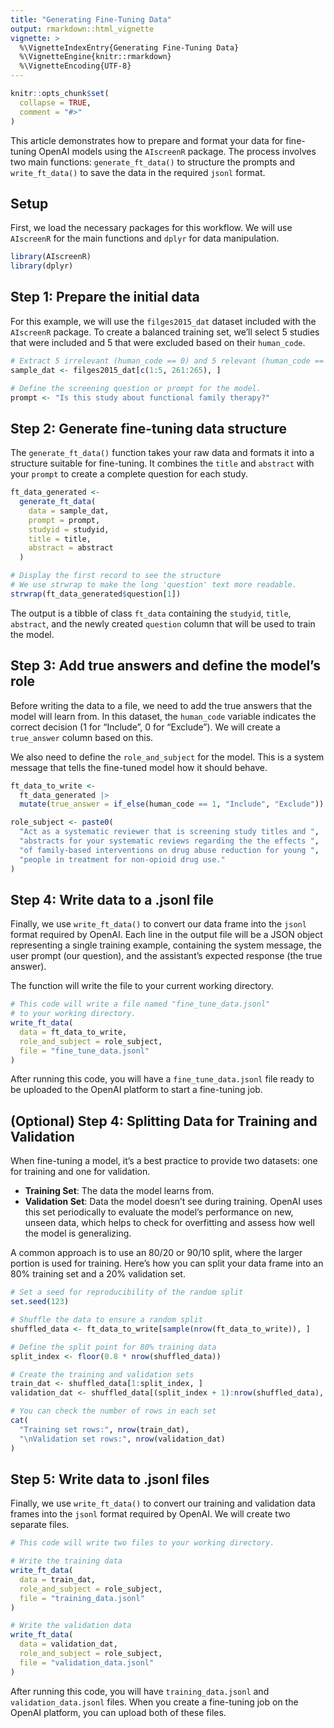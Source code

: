 ```yaml
---
title: "Generating Fine-Tuning Data"
output: rmarkdown::html_vignette
vignette: >
  %\VignetteIndexEntry{Generating Fine-Tuning Data}
  %\VignetteEngine{knitr::rmarkdown}
  %\VignetteEncoding{UTF-8}
---
```


```r
knitr::opts_chunk$set(
  collapse = TRUE,
  comment = "#>"
)
```

This article demonstrates how to prepare and format your data for fine-tuning OpenAI models using the `AIscreenR` package. The process involves two main functions: `generate_ft_data()` to structure the prompts and `write_ft_data()` to save the data in the required `jsonl` format.

## Setup

First, we load the necessary packages for this workflow. We will use `AIscreenR` for the main functions and `dplyr` for data manipulation.

```r
library(AIscreenR)
library(dplyr)
```

## Step 1: Prepare the initial data

For this example, we will use the `filges2015_dat` dataset included with the `AIscreenR` package. To create a balanced training set, we'll select 5 studies that were included and 5 that were excluded based on their `human_code`.

```r
# Extract 5 irrelevant (human_code == 0) and 5 relevant (human_code == 1) records.
sample_dat <- filges2015_dat[c(1:5, 261:265), ]

# Define the screening question or prompt for the model.
prompt <- "Is this study about functional family therapy?"
```

## Step 2: Generate fine-tuning data structure

The `generate_ft_data()` function takes your raw data and formats it into a structure suitable for fine-tuning. It combines the `title` and `abstract` with your `prompt` to create a complete question for each study.

```r
ft_data_generated <-
  generate_ft_data(
    data = sample_dat,
    prompt = prompt,
    studyid = studyid,
    title = title,
    abstract = abstract
  )

# Display the first record to see the structure
# We use strwrap to make the long 'question' text more readable.
strwrap(ft_data_generated$question[1])
```

The output is a tibble of class `ft_data` containing the `studyid`, `title`, `abstract`, and the newly created `question` column that will be used to train the model.

## Step 3: Add true answers and define the model's role

Before writing the data to a file, we need to add the true answers that the model will learn from. In this dataset, the `human_code` variable indicates the correct decision (1 for "Include", 0 for "Exclude"). We will create a `true_answer` column based on this.

We also need to define the `role_and_subject` for the model. This is a system message that tells the fine-tuned model how it should behave.

```r
ft_data_to_write <-
  ft_data_generated |>
  mutate(true_answer = if_else(human_code == 1, "Include", "Exclude"))

role_subject <- paste0(
  "Act as a systematic reviewer that is screening study titles and ",
  "abstracts for your systematic reviews regarding the the effects ",
  "of family-based interventions on drug abuse reduction for young ",
  "people in treatment for non-opioid drug use."
)
```

## Step 4: Write data to a .jsonl file

Finally, we use `write_ft_data()` to convert our data frame into the `jsonl` format required by OpenAI. Each line in the output file will be a JSON object representing a single training example, containing the system message, the user prompt (our question), and the assistant's expected response (the true answer).

The function will write the file to your current working directory.

```r
# This code will write a file named "fine_tune_data.jsonl"
# to your working directory.
write_ft_data(
  data = ft_data_to_write,
  role_and_subject = role_subject,
  file = "fine_tune_data.jsonl"
)
```

After running this code, you will have a `fine_tune_data.jsonl` file ready to be uploaded to the OpenAI platform to start a fine-tuning job.

## (Optional) Step 4: Splitting Data for Training and Validation

When fine-tuning a model, it's a best practice to provide two datasets: one for training and one for validation.

*   **Training Set**: The data the model learns from.
*   **Validation Set**: Data the model doesn't see during training. OpenAI uses this set periodically to evaluate the model's performance on new, unseen data, which helps to check for overfitting and assess how well the model is generalizing.

A common approach is to use an 80/20 or 90/10 split, where the larger portion is used for training. Here's how you can split your data frame into an 80% training set and a 20% validation set.

```r
# Set a seed for reproducibility of the random split
set.seed(123)

# Shuffle the data to ensure a random split
shuffled_data <- ft_data_to_write[sample(nrow(ft_data_to_write)), ]

# Define the split point for 80% training data
split_index <- floor(0.8 * nrow(shuffled_data))

# Create the training and validation sets
train_dat <- shuffled_data[1:split_index, ]
validation_dat <- shuffled_data[(split_index + 1):nrow(shuffled_data), ]

# You can check the number of rows in each set
cat(
  "Training set rows:", nrow(train_dat),
  "\nValidation set rows:", nrow(validation_dat)
)
```

## Step 5: Write data to .jsonl files

Finally, we use `write_ft_data()` to convert our training and validation data frames into the `jsonl` format required by OpenAI. We will create two separate files.

```r
# This code will write two files to your working directory.

# Write the training data
write_ft_data(
  data = train_dat,
  role_and_subject = role_subject,
  file = "training_data.jsonl"
)

# Write the validation data
write_ft_data(
  data = validation_dat,
  role_and_subject = role_subject,
  file = "validation_data.jsonl"
)
```

After running this code, you will have `training_data.jsonl` and `validation_data.jsonl` files. When you create a fine-tuning job on the OpenAI platform, you can upload both of these files.